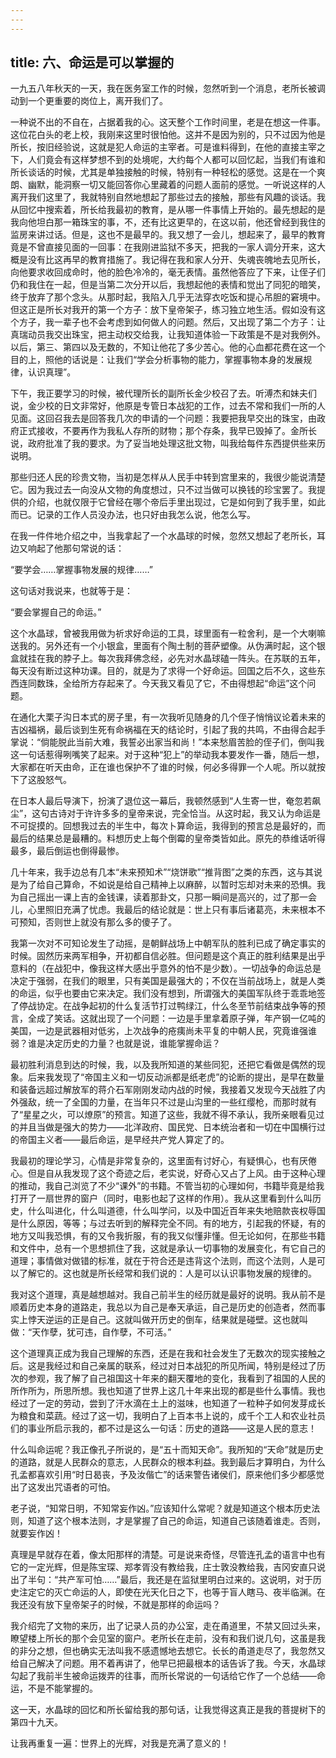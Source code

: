 ```yaml
---
---
---
```

title: 六、命运是可以掌握的
---




一九五八年秋天的一天，我在医务室工作的时候，忽然听到一个消息，老所长被调动到一个更重要的岗位上，离开我们了。

一种说不出的不自在，占据着我的心。这天整个工作时间里，老是在想这一件事。这位花白头的老上校，我刚来这里时很怕他。这并不是因为别的，只不过因为他是所长，按旧经验说，这就是犯人命运的主宰者。可是谁料得到，在他的直接主宰之下，人们竟会有这样梦想不到的处境呢，大约每个人都可以回忆起，当我们有谁和所长谈话的时候，尤其是单独接触的时候，特别有一种轻松的感觉。这是在一个爽朗、幽默，能洞察一切又能回答你心里藏着的问题人面前的感觉。一听说这样的人离开我们这里了，我就特别自然地想起了那些过去的接触，那些有风趣的谈话。我从回忆中搜索着，所长给我最初的教育，是从哪一件事情上开始的。最先想起的是我向他坦白那一箱珠宝的事，不，还有比这更早的，在这以前，他还曾经到我住的监房来讲过话。但是，这也不是最早的。我又想了一会儿，想起来了，最早的教育竟是不曾直接见面的一回事：在我刚进监狱不多天，把我的一家人调分开来，这大概是没有比这再早的教育措施了。我记得在我和家人分开、失魂丧魄地去见所长，向他要求收回成命时，他的脸色冷冷的，毫无表情。虽然他答应了下来，让侄子们仍和我住在一起，但是当第二次分开以后，我想起他的表情和觉出了同犯的暗笑，终于放弃了那个念头。从那时起，我陷入几乎无法穿衣吃饭和提心吊胆的窘境中。但这正是所长对我开的第一个方子：放下皇帝架子，练习独立地生活。假如没有这个方子，我一辈子也不会考虑到如何做人的问题。然后，又出现了第二个方子：让真瑞动员我交出珠宝，把主动权交给我，让我知道体验一下政策是不是对我例外。以后，第三、第四以及无数的，不知让他花了多少苦心。他的心血都花费在这一个目的上，照他的话说是：让我们“学会分析事物的能力，掌握事物本身的发展规律，认识真理”。

下午，我正要学习的时候，被代理所长的副所长金少校召了去。听溥杰和妹夫们说，金少校的日文非常好，他原是专管日本战犯的工作，过去不常和我们一所的人见面。这回召我去是回答我几次的申请的一个问题：我要把我早交出的珠宝，由政府正式接收，不要再作为我私人存所的财物；那个存条，我早已毁掉了。金所长说，政府批准了我的要求。为了妥当地处理这批文物，叫我给每件东西提供些来历说明。

那些归还人民的珍贵文物，当初是怎样从人民手中转到宫里来的，我很少能说清楚它。因为我过去一向没从文物的角度想过，只不过当做可以换钱的珍宝罢了。我提供的介绍，也就仅限于它曾经在哪个帝后手里出现过，它是如何到了我手里，如此而已。记录的工作人员没办法，也只好由我怎么说，他怎么写。

在我一件件地介绍之中，当我拿起了一个水晶球的时候，忽然又想起了老所长，耳边又响起了他那句常说的话：

“要学会……掌握事物发展的规律……”

这句话对我说来，也就等于是：

“要会掌握自己的命运。”

这个水晶球，曾被我用做为祈求好命运的工具，球里面有一粒舍利，是一个大喇嘛送我的。另外还有一个小银盒，里面有个陶土制的菩萨塑像。从伪满时起，这个银盒就挂在我的脖子上。每次我拜佛念经，必先对水晶球磕一阵头。在苏联的五年，每天没有断过这种功课。目的，就是为了求得一个好命运。回国之后不久，这些东西连同数珠，全给所方存起来了。今天我又看见了它，不由得想起“命运”这个问题。

在通化大栗子沟日本式的房子里，有一次我听见随身的几个侄子悄悄议论着未来的吉凶福祸，最后谈到生死有命祸福在天的结论时，引起了我的共鸣，不由得合起手掌说：“倘能脱此当前大难，我誓必出家当和尚！”本来愁眉苦脸的侄子们，倒叫我这一句话惹得咧嘴笑了起来。对于这种“犯上”的举动我本要发作一番，随后一想，大家都在听天由命，正在谁也保护不了谁的时候，何必多得罪一个人呢。所以就按下了这股怒气。

在日本人最后导演下，扮演了退位这一幕后，我顿然感到“人生寄一世，奄忽若飙尘”，这句古诗对于许许多多的皇帝来说，完全恰当。从这时起，我又认为命运是不可捉摸的。回想我过去的半生中，每次卜算命运，我得到的预言总是最好的，而最后的结果总是最糟的。料想历史上每个倒霉的皇帝类皆如此。原先的恭维话听得最多，最后倒运也倒得最惨。

几十年来，我手边总有几本“未来预知术”“烧饼歌”“推背图”之类的东西，这与其说是为了给自己算命，不如说是给自己精神上以麻醉，以暂时忘却对未来的恐惧。我为自己摇出一课上吉的金钱课，读着那卦文，只那一瞬间是高兴的，过了那一会儿，心里照旧充满了忧虑。我最后的结论就是：世上只有事后诸葛亮，未来根本不可预知，否则世上就没有那么多的傻子了。

我第一次对不可知论发生了动摇，是朝鲜战场上中朝军队的胜利已成了确定事实的时候。固然历来两军相争，开初都自信必胜。但问题是这个真正的胜利结果是出乎意料的（在战犯中，像我这样大感出乎意外的怕不是少数）。一切战争的命运总是决定于强弱，在我们的眼里，只有美国是最强大的；不仅在当前战场上，就是人类的命运，似乎也要由它来决定。我们没有想到，所谓强大的美国军队终于乖乖地签了停战协定。在战争起初的什么复活节打过鸭绿江，什么冬至节前结束战争等的预言，全成了笑话。这就出现了一个问题：一边是手里拿着原子弹，年产钢一亿吨的美国，一边是武器相对低劣，上次战争的疮痍尚未平复的中朝人民，究竟谁强谁弱？谁是决定历史的力量？也就是说，谁能掌握命运？

最初胜利消息到达的时候，我，以及我所知道的某些同犯，还把它看做是偶然的现象。后来我发现了“帝国主义和一切反动派都是纸老虎”的论断的提出，是早在数量和装备远超过解放军的蒋介石军刚刚发动内战的时候，我接着又发现今天战胜了内外强敌，统一了全国的力量，在当年只不过是山沟里的一些红缨枪，而那时就有了“星星之火，可以燎原”的预言。知道了这些，我就不得不承认，我所亲眼看见过的并且当做是强大的势力——北洋政府、国民党、日本统治者和一切在中国横行过的帝国主义者——最后命运，是早经共产党人算定了的。

我最初的理论学习，心情是非常复杂的，这里面有讨好心，有疑惧心，也有厌倦心。但是自从我发现了这个奇迹之后，老实说，好奇心又占了上风。由于这种心理的推动，我自己浏览了不少“课外”的书籍。不管当初的心理如何，书籍毕竟是给我打开了一扇世界的窗户（同时，电影也起了这样的作用）。我从这里看到什么叫历史，什么叫进化，什么叫道德，什么叫学问，以及中国近百年来失地赔款丧权辱国是什么原因，等等；与过去听到的解释完全不同。有的地方，引起我的怀疑，有的地方又叫我恐惧，有的又令我折服，有的我又似懂非懂。但无论如何，在那些书籍和文件中，总有一个思想抓住了我，这就是承认一切事物的发展变化，有它自己的道理；事情做对做错的标准，就在于符合还是违背这个法则，而这个法则，人是可以了解它的。这也就是所长经常和我们说的：人是可以认识事物发展的规律的。

我对这个道理，真是越想越对。我自己前半生的经历就是最好的说明。我从前不是顺着历史本身的道路走，我总以为自己是奉天承运，自己是历史的创造者，然而事实上悖天逆运的正是自己。这就叫做开历史的倒车，结果就是碰壁。这也就叫做：“天作孽，犹可违，自作孽，不可活。”

这个道理真正成为我自己理解的东西，还是在我和社会发生了无数次的现实接触之后。这是我经过和自己亲属的联系，经过对日本战犯的所见所闻，特别是经过了历次的参观，我了解了自己祖国这十年来的翻天覆地的变化，我看到了祖国的人民的所作所为，所思所想。我也知道了世界上这几十年来出现的都是些什么事情。我也经过了一定的劳动，尝到了汗水滴在土上的滋味，也知道了一粒种子如何发芽成长为粮食和菜蔬。经过了这一切，我明白了上百本书上说的，成千个工人和农业社员们的事业所启示我的，都不过是这么一句话：历史的道路——这是人民的意志！

什么叫命运呢？我正像孔子所说的，是“五十而知天命”。我所知的“天命”就是历史的道路，就是人民群众的意志，人民群众的根本利益。我到最后才算明白，为什么孔孟都喜欢引用“时日曷丧，予及汝偕亡”的话来警告诸侯们，原来他们多少都感觉出了这发出咒语者的可怕。

老子说，“知常日明，不知常妄作凶。”应该知什么常呢？就是知道这个根本历史法则，知道了这个根本法则，才是掌握了自己的命运，知道自己该随着谁走。否则，就要妄作凶！

真理是早就存在着，像太阳那样的清楚。可是说来奇怪，尽管连孔孟的语言中也有它的一定光辉，但是陈宝琛、郑孝胥没有教给我，庄士敦没教给我，吉冈安直只说出了半句：“共产军可怕……”最后，我还是在监狱里明白过来的。这说明，对于历史注定它的灭亡命运的人，即使在光天化日之下，也等于盲人瞎马、夜半临渊。在我还没有放下皇帝架子的时候，不就是那样的命运吗？

我介绍完了文物的来历，出了记录人员的办公室，走在甬道里，不禁又回过头来，瞭望楼上所长的那个会见室的窗户。老所长在走前，没有和我们说几句，这虽是我的非分之想，但也确实无法叫我不感遗憾地去想它。长长的甬道走尽了，我忽然又给自己解决了问题。用不着再讲了，他早已把最根本的话告诉了我。今天，水晶球勾起了我前半生被命运拨弄的往事，而所长常说的一句话给它作了一个总结——命运，不是不能掌握的。

这一天，水晶球的回忆和所长留给我的那句话，让我觉得这真正是我的菩提树下的第四十九天。

让我再重复一遍：世界上的光辉，对我是充满了意义的！